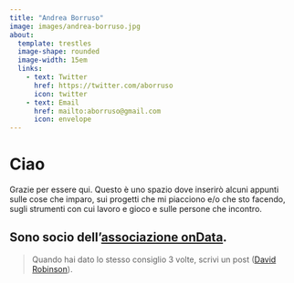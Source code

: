 ```yaml
---
title: "Andrea Borruso"
image: images/andrea-borruso.jpg
about:
  template: trestles
  image-shape: rounded
  image-width: 15em
  links:
    - text: Twitter
      href: https://twitter.com/aborruso
      icon: twitter
    - text: Email
      href: mailto:aborruso@gmail.com
      icon: envelope
---
```


# Ciao

Grazie per essere qui. Questo è uno spazio dove inserirò alcuni appunti sulle cose che imparo, sui progetti che mi piacciono e/o che sto facendo, sugli strumenti con cui lavoro e gioco e sulle persone che incontro.

Sono socio dell'[associazione onData](https://www.ondata.it/).
---

> Quando hai dato lo stesso consiglio 3 volte, scrivi un post ([David Robinson](https://twitter.com/drob/status/928447584712253440)).


